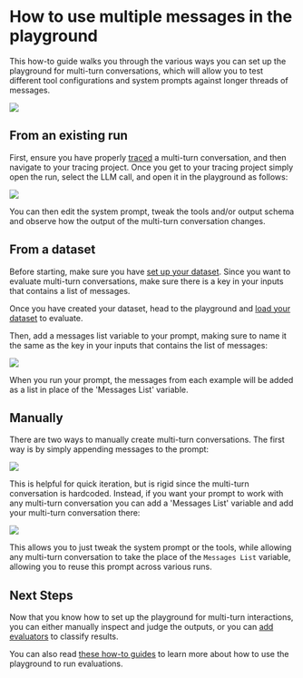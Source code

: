 # How to use multiple messages in the playground

This how-to guide walks you through the various ways you can set up the playground for multi-turn conversations, which will allow you to
test different tool configurations and system prompts against longer threads of messages.

![](./static/multiturn_diagram.png)

## From an existing run

First, ensure you have properly [traced](../../observability) a multi-turn conversation, and then navigate to your tracing
project. Once you get to your tracing project simply open the run, select the LLM call, and open it in the playground as follows:

![](./static/multiturn_from_run.gif)

You can then edit the system prompt, tweak the tools and/or output schema and observe how the output of the multi-turn conversation changes.

## From a dataset

Before starting, make sure you have [set up your dataset](../../evaluation/how_to_guides/manage_datasets_in_application). Since you want to evaluate
multi-turn conversations, make sure there is a key in your inputs that contains a list of messages.

Once you have created your dataset, head to the playground and [load your dataset](../../evaluation/how_to_guides/manage_datasets_in_application#from-the-prompt-playground) to evaluate.

Then, add a messages list variable to your prompt, making sure to name it the same as the key in your inputs that contains the list of messages:

![](./static/multiturn_from_dataset.gif)

When you run your prompt, the messages from each example will be added as a list in place of the 'Messages List' variable.

## Manually

There are two ways to manually create multi-turn conversations. The first way is by simply appending messages to the prompt:

![](./static/multiturn_manual.gif)

This is helpful for quick iteration, but is rigid since the multi-turn conversation is hardcoded.
Instead, if you want your prompt to work with any multi-turn conversation you can add a 'Messages List' variable and add your
multi-turn conversation there:

![](./static/multiturn_manual_list.gif)

This allows you to just tweak the system prompt or the tools, while allowing any multi-turn conversation to take the place
of the `Messages List` variable, allowing you to reuse this prompt across various runs.

## Next Steps

Now that you know how to set up the playground for multi-turn interactions, you can either manually
inspect and judge the outputs, or you can [add evaluators](../../evaluation/how_to_guides#define-an-evaluator) to classify results.

You can also read [these how-to guides](../../prompt_engineering/how_to_guides#playground) to learn more about how to use the playground to run evaluations.
